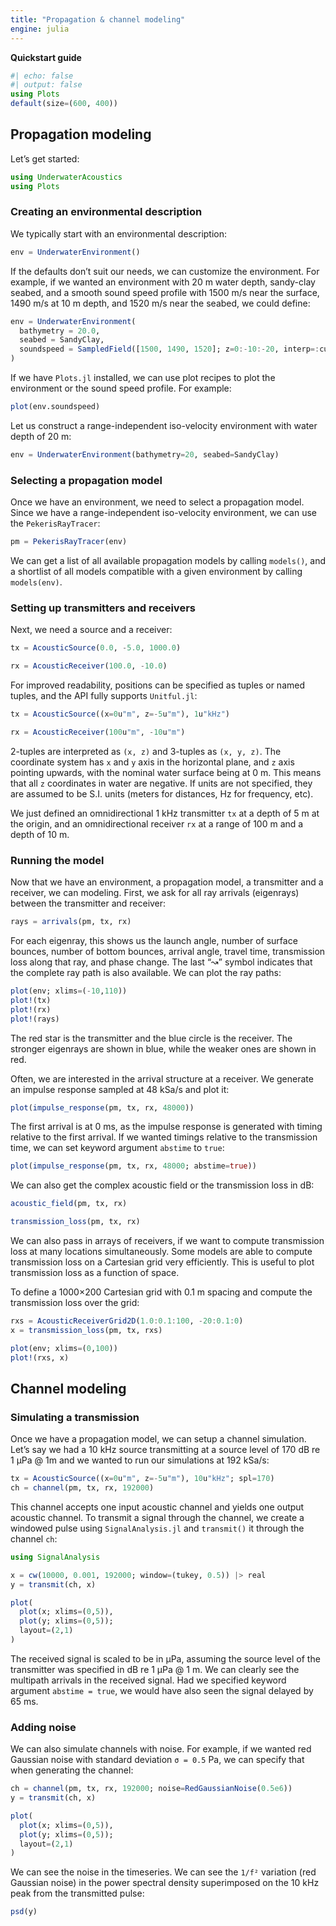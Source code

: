 ```yaml
---
title: "Propagation & channel modeling"
engine: julia
---
```


**Quickstart guide**

```julia
#| echo: false
#| output: false
using Plots
default(size=(600, 400))
```

## Propagation modeling

Let's get started:
```julia
using UnderwaterAcoustics
using Plots
```

### Creating an environmental description

We typically start with an environmental description:
```julia
env = UnderwaterEnvironment()
```

If the defaults don't suit our needs, we can customize the environment. For example, if we wanted an environment with 20 m water depth, sandy-clay seabed, and a smooth sound speed profile with 1500 m/s near the surface, 1490 m/s at 10 m depth, and 1520 m/s near the seabed, we could define:
```julia
env = UnderwaterEnvironment(
  bathymetry = 20.0,
  seabed = SandyClay,
  soundspeed = SampledField([1500, 1490, 1520]; z=0:-10:-20, interp=:cubic)
)
```

If we have `Plots.jl` installed, we can use plot recipes to plot the environment or the sound speed profile. For example:
```julia
plot(env.soundspeed)
```

Let us construct a range-independent iso-velocity environment with water depth of 20 m:
```julia
env = UnderwaterEnvironment(bathymetry=20, seabed=SandyClay)
```

### Selecting a propagation model

Once we have an environment, we need to select a propagation model. Since we have a range-independent iso-velocity environment, we can use the `PekerisRayTracer`:
```julia
pm = PekerisRayTracer(env)
```

::: {.callout-tip}
We can get a list of all available propagation models by calling `models()`, and a shortlist of all models compatible with a given environment by calling `models(env)`.
:::

### Setting up transmitters and receivers

Next, we need a source and a receiver:
```julia
tx = AcousticSource(0.0, -5.0, 1000.0)
```
```julia
rx = AcousticReceiver(100.0, -10.0)
```

For improved readability, positions can be specified as tuples or named tuples, and the API fully supports `Unitful.jl`:
```julia
tx = AcousticSource((x=0u"m", z=-5u"m"), 1u"kHz")
```
```julia
rx = AcousticReceiver(100u"m", -10u"m")
```

:::{.callout-tip}
2-tuples are interpreted as `(x, z)` and 3-tuples as `(x, y, z)`. The coordinate system has `x` and `y` axis in the horizontal plane, and `z` axis pointing upwards, with the nominal water surface being at 0 m. This means that all `z` coordinates in water are negative. If units are not specified, they are assumed to be S.I. units (meters for distances, Hz for frequency, etc).
:::

We just defined an omnidirectional 1 kHz transmitter `tx` at a depth of 5 m at the origin, and an omnidirectional receiver `rx` at a range of 100 m and a depth of 10 m.

### Running the model

Now that we have an environment, a propagation model, a transmitter and a receiver, we can modeling. First, we ask for all ray arrivals (eigenrays) between the transmitter and receiver:
```julia
rays = arrivals(pm, tx, rx)
```

For each eigenray, this shows us the launch angle, number of surface bounces, number of bottom bounces, arrival angle, travel time, transmission loss along that ray, and phase change. The last "↝" symbol indicates that the complete ray path is also available. We can plot the ray paths:
```julia
plot(env; xlims=(-10,110))
plot!(tx)
plot!(rx)
plot!(rays)
```

The red star is the transmitter and the blue circle is the receiver. The stronger eigenrays are shown in blue, while the weaker ones are shown in red.

Often, we are interested in the arrival structure at a receiver. We generate an impulse response sampled at 48 kSa/s and plot it:
```julia
plot(impulse_response(pm, tx, rx, 48000))
```

The first arrival is at 0 ms, as the impulse response is generated with timing relative to the first arrival. If we wanted timings relative to the transmission time, we can set keyword argument `abstime` to `true`:
```julia
plot(impulse_response(pm, tx, rx, 48000; abstime=true))
```

We can also get the complex acoustic field or the transmission loss in dB:
```julia
acoustic_field(pm, tx, rx)
```
```julia
transmission_loss(pm, tx, rx)
```

We can also pass in arrays of receivers, if we want to compute transmission loss at many locations simultaneously. Some models are able to compute transmission loss on a Cartesian grid very efficiently. This is useful to plot transmission loss as a function of space.

To define a 1000×200 Cartesian grid with 0.1 m spacing and compute the transmission loss over the grid:
```julia
rxs = AcousticReceiverGrid2D(1.0:0.1:100, -20:0.1:0)
x = transmission_loss(pm, tx, rxs)
```
```julia
plot(env; xlims=(0,100))
plot!(rxs, x)
```

## Channel modeling

### Simulating a transmission

Once we have a propagation model, we can setup a channel simulation. Let's say we had a 10 kHz source transmitting at a source level of 170 dB re 1 µPa @ 1m and we wanted to run our simulations at 192 kSa/s:
```julia
tx = AcousticSource((x=0u"m", z=-5u"m"), 10u"kHz"; spl=170)
ch = channel(pm, tx, rx, 192000)
```

This channel accepts one input acoustic channel and yields one output acoustic channel. To transmit a signal through the channel, we create a windowed pulse using `SignalAnalysis.jl` and `transmit()` it through the channel `ch`:
```julia
using SignalAnalysis

x = cw(10000, 0.001, 192000; window=(tukey, 0.5)) |> real
y = transmit(ch, x)

plot(
  plot(x; xlims=(0,5)),
  plot(y; xlims=(0,5));
  layout=(2,1)
)
```

The received signal is scaled to be in µPa, assuming the source level of the transmitter was specified in dB re 1 µPa @ 1 m. We can clearly see the multipath arrivals in the received signal. Had we specified keyword argument `abstime = true`, we would have also seen the signal delayed by 65 ms.

### Adding noise

We can also simulate channels with noise. For example, if we wanted red Gaussian noise with standard deviation `σ = 0.5` Pa, we can specify that when generating the channel:
```julia
ch = channel(pm, tx, rx, 192000; noise=RedGaussianNoise(0.5e6))
y = transmit(ch, x)

plot(
  plot(x; xlims=(0,5)),
  plot(y; xlims=(0,5));
  layout=(2,1)
)
```

We can see the noise in the timeseries. We can see the `1/f²` variation (red Gaussian noise) in the power spectral density superimposed on the 10 kHz peak from the transmitted pulse:
```julia
psd(y)
```
